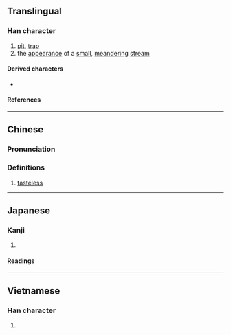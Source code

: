 {{character info}}
==Translingual==

===Han character===
{{Han char|rn=85|rad=水|as=04|sn=7|four=35100|canj=ETT,XETT|ids=⿰氵井}}

# [[pit]], [[trap]]
# the [[appearance]] of a [[small]], [[meander]]ing [[stream]]

====Derived characters====
* {{l|mul|[[𬈈]]}}

====References====
{{Han ref|kx=0607.130|dkj=17155|dj=1000.140|hdz=31558.020|uh=6C6B}}

----

==Chinese==
{{zh-forms}}

===Pronunciation===
{{zh-pron
|m=jǐng
|c=zeng2
|mn=chiáⁿ
|mc=y
|oc=y
|ma=
|cat=n
}}

===Definitions===
{{zh-hanzi}}

# {{lb|zh|Min Nan}} [[tasteless]]

----

==Japanese==

===Kanji===
{{ja-kanji|grade=|rs=水04}}

# {{rfdef|ja|sort=水04}}

====Readings====
{{ja-readings
|on=けい, きょう, せい, じょう
}}

----

==Vietnamese==

===Han character===
{{vi-readings|rs=水04|reading=giếng}}

# {{rfdef|vi|sort=水04}}